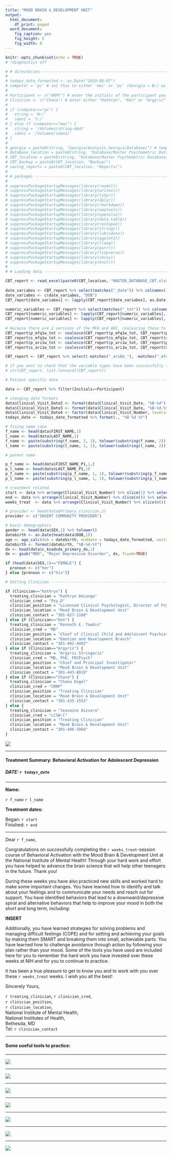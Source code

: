 ```yaml
---
title: "MOOD BRAIN & DEVELOPMENT UNIT"
output:
  html_document:
    df_print: paged
  word_document:
    fig_caption: yes
    fig_height: 5
    fig_width: 8
---
```


```r
knitr::opts_chunk$set(echo = TRUE)
# !diagnostics off
```

```r

# # directories -------------------------------------------------------------
# 
# todays_date_formatted <- as.Date("2019-08-07")
# computer = 'pc' # set this to either 'mac' or 'pc' (Georgia = W:/ as I have string mounted differently)
# 
# Participant <- c("ARMY") # enter the initials of the participant you want to produce a summary report for
# Clinician <- c("Chana") # enter either "Kathryn", "Ken" or "Argyris"
# 
# if (computer=="pc") {
#   string = 'W:/'
#   sdan1 = 'Y:/'
# } else if (computer=="mac") {
#   string = '/Volumes/string-mbd/'
#   sdan1 = '/Volumes/sdan1/'
# }
# 
# georgia = paste0(string, "Georgia/Analysis_Georgia/Database/") # temp useful directory while scripts are still under development
# database_location = paste0(string, "Database/Master Psychometric Database/") # tasks database also located here
# CBT_location = paste0(string, "Database/Master Psychometric Database/CBT/")
# CBT_backup = paste0(CBT_location, "Backup/")
# saving_reports = paste0(CBT_location, "Reports/")
# 
# # packages ----------------------------------------------------------------
# 
# suppressPackageStartupMessages(library(readxl))
# suppressPackageStartupMessages(library(writexl))
# suppressPackageStartupMessages(library(tidyr))
# suppressPackageStartupMessages(library(dplyr))
# suppressPackageStartupMessages(library(rmarkdown))
# suppressPackageStartupMessages(library(eeptools))
# suppressPackageStartupMessages(library(openxlsx))
# suppressPackageStartupMessages(library(data.table))
# suppressPackageStartupMessages(library(reshape2))
# suppressPackageStartupMessages(library(stringr))
# suppressPackageStartupMessages(library(lubridate))
# suppressPackageStartupMessages(library(ggplot2))
# suppressPackageStartupMessages(library(rlang))
# suppressPackageStartupMessages(library(purrr))
# suppressPackageStartupMessages(library(tidyverse))
# suppressPackageStartupMessages(library(shiny))
# suppressPackageStartupMessages(library(knitr))
# 
# # Loading data ------------------------------------------------------------

CBT_report <- read_excel(paste0(CBT_location, "MASTER_DATABASE_CBT.xlsx"))
  
date_variabes <- CBT_report %>% select(matches("_date")) %>% colnames() 
date_variabes <- c(date_variabes, "DOB")
CBT_report[date_variabes] <- lapply(CBT_report[date_variabes], as.Date) 

numeric_variables <- CBT_report %>% select(matches("_tot")) %>% colnames() 
CBT_report[numeric_variables] <- lapply(CBT_report[numeric_variables], as.numeric)
CBT_report[numeric_variables] <- lapply(CBT_report[numeric_variables], round)
                                                
# because there are 2 versions of the MFQ and ARI, coalescing these to fill in missing data: 
CBT_report$p_mfq1w_tot <- coalesce(CBT_report$p_mfq1w_tot, CBT_report$p_mfq_tot)
CBT_report$s_mfq1w_tot <- coalesce(CBT_report$s_mfq1w_tot, CBT_report$s_mfq_tot)
CBT_report$p_ari1w_tot <- coalesce(CBT_report$p_ari1w_tot, CBT_report$p_ari6m_tot)
CBT_report$s_ari1w_tot <- coalesce(CBT_report$s_ari1w_tot, CBT_report$s_ari6m_tot)

CBT_report <- CBT_report %>% select(-matches("_ari6m_"), -matches("_mfq_"))

# if you want to check that the variable types have been successfully transformed: 
# str(CBT_report, list.len=ncol(CBT_report))

# Patient specific data ------------------------------------------------------------

data <- CBT_report %>% filter(Initials==Participant)

# changing date formats
data$Clinical_Visit_Date2 <- format(data$Clinical_Visit_Date, "%B-%d")
data$Clinical_Visit_Date3 <- format(data$Clinical_Visit_Date, "%B-%d-%Y")
data$Clinical_Visit_Date4 <- factor(data$Clinical_Visit_Number, levels=data$Clinical_Visit_Number, labels=data$Clinical_Visit_Date2)
todays_date <- todays_date_formatted %>% format(., "%B %d %Y")

# fixing name case
f_name <- head(data$FIRST_NAME,1)
l_name <- head(data$LAST_NAME,1)
f_name <- paste(substring(f_name, 1, 1), tolower(substring(f_name, 2)), sep = "", collapse = " ")
l_name <- paste(substring(l_name, 1, 1), tolower(substring(l_name, 2)), sep = "", collapse = " ")

# parent name

p_f_name <- head(data$FIRST_NAME_P1,1,)
p_l_name <- head(data$LAST_NAME_P1,1)
p_f_name <- paste(substring(p_f_name, 1, 1), tolower(substring(p_f_name, 2)), sep = "", collapse = " ")
p_l_name <- paste(substring(p_l_name, 1, 1), tolower(substring(p_l_name, 2)), sep = "", collapse = " ")

# treatment related 
start <- data %>% arrange(Clinical_Visit_Number) %>% slice(1) %>% select(Clinical_Visit_Date) %>% pull() %>% as.Date() %>% format(., "%B-%d")
end <- data %>% arrange(Clinical_Visit_Number) %>% slice(n()) %>% select(Clinical_Visit_Date) %>% pull() %>% as.Date() %>% format(., "%B-%d")
weeks_treat  <- data %>% arrange(Clinical_Visit_Number) %>% slice(n()) %>% select(Clinical_Visit_Number) %>% pull()

# provider <- head(data$Primary_clinician,1)
provider <- c("INSERT COMMUNITY PROVIDER")

# basic demographics 
gender <- head(data$SEX,1) %>% tolower()
datebirth <- as.Date(head(data$DOB,1))
age <- age_calc(dob = datebirth, enddate = todays_date_formatted, units = "years", precise = TRUE) %>% round(., digits = 1) 
datebirth <- format(datebirth, "%B-%d-%Y")
dx <- head(data$c_ksadsdx_primary_dx,1)
dx <- gsub("MDD", "Major Depressive Disorder", dx, fixed=TRUE)

if (head(data$SEX,1)=="FEMALE") {
  pronoun <- c("her")
} else {pronoun <- c("his")}

# Setting Clinician ------------------------------------------------------------

if (Clinician=="Kathryn") {
  treating_clinician = "Kathryn DeLonga"
  clinician_cred = "Psy.D"
  clinician_position = "Licensed Clinical Psychologist, Director of Psychological Treatment"
  clinician_location = "Mood Brain & Development Unit"
  clinician_contact = "301-827-1168"
} else if (Clinician=="Ken") {
  treating_clinician = "Kenneth E. Towbin"
  clinician_cred = "MD"
  clinician_position = "Chief of Clinical Child and Adolescent Psychiatry"
  clinician_location = "Emotion and Development Branch"
  clinician_contact = "301-402-4403"
} else if (Clinician=="Argyris") {
  treating_clinician = "Argyris Stringaris"
  clinician_cred = "MD, PhD, FRCPsych"
  clinician_position = "Chief and Principal Investigator"
  clinician_location = "Mood Brain & Development Unit"
  clinician_contact = "301-443-8019"
} else if (Clinician=="Chana") {
  treating_clinician = "Chana Engel"
  clinician_cred = "CRNP"
  clinician_position = "Treating Clinician"
  clinician_location = "Mood Brain & Development Unit"
  clinician_contact = "301-435-1553"
} else {
  treating_clinician = "Jeasmine Aizvera"
  clinician_cred = "LCSW-C"
  clinician_position = "Treating Clinician"
  clinician_location = "Mood Brain & Development Unit"
  clinician_contact = "301-496-5968"
}

```

![](`r paste0(CBT_location, "images/NIH_logo.png")`)

***

#### Treatment Summary: Behavioral Activation for Adolescent Depression

##### DATE: `r todays_date`

***

**Name:** 

`r f_name` `r l_name`  

**Treatment dates:**

Began: `r start`  
Finished: `r end`

***

Dear `r f_name`,  

Congratulations on successfully completing the `r weeks_treat`-session course of Behavioral Activation with the Mood Brain & Development Unit at the National Institute of Mental Health! Through your hard work and effort you have helped to advance the brain science that will help other teenagers in the future. Thank you!  

During these weeks you have also practiced new skills and worked hard to make some important changes. You have learned how to identify and talk about your feelings and to communicate your needs and reach out for support. You have identified behaviors that lead to a downward/depressive spiral and alternative behaviors that help to improve your mood in both the short and long term, including:  

**INSERT**

Additionally, you have learned strategies for solving problems and managing difficult feelings (COPE) and for setting and achieving your goals by making them SMART and breaking them into small, achievable parts. You have learned how to challenge avoidance through action by following your plan rather than your mood. Some of the tools you have used are included here for you to remember the hard work you have invested over these weeks at NIH and for you to continue to practice.  

It has been a true pleasure to get to know you and to work with you over these `r weeks_treat` weeks. I wish you all the best!  

Sincerely Yours,

`r treating_clinician`, `r clinician_cred`,  
`r clinician_position`,  
`r clinician_location`,  
National Institute of Mental Health,  
National Institutes of Health,  
Bethesda, MD  
Tel: `r clinician_contact`  

\pagebreak

***

#### Some useful tools to practice: 

***

![](`r paste0(CBT_location, "images/BAstrategy1.png")`)


***


![](`r paste0(CBT_location, "images/BAstrategy2.png")`)


***


![](`r paste0(CBT_location, "images/BAstrategy3.png")`)


***


![](`r paste0(CBT_location, "images/BAstrategy4.png")`)


***


![](`r paste0(CBT_location, "images/BAstrategy5.png")`)


***


![](`r paste0(CBT_location, "images/BAstrategy6.png")`)


***


![](`r paste0(CBT_location, "images/BAstrategy7.png")`)


\pagebreak

